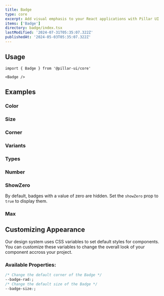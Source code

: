 ```yaml
---
title: Badge
type: core
excerpt: Add visual emphasis to your React applications with Pillar UI's Badge component. Create customizable badges to highlight new features, notifications, user status, or any other relevant information.
items: ['Badge']
directory: badge/index.tsx
lastModified: '2024-07-31T05:35:07.322Z'
publishedAt: '2024-05-03T05:35:07.322Z'
---
```


## Usage

```tsx
import { Badge } from '@pillar-ui/core'
```

```tsx
<Badge />
```

## Examples

### Color

<Prop defaultValue="p" type="'i' | 'd' | 'su' | 'se' | 'w' | 'p' | 'b' | 'o'" />

<Playground direction="column" name="badgeColor" root="badge" />

### Size

<Prop defaultValue="4" type="'1' | '2' | '3' | '4' | '5' | '6' | '7' | '8' | '9'" />

<Playground direction="column" name="badgeSize" root="badge" />

### Corner

<Prop defaultValue="full" type="'0' | '1' | '2' | '3' | '4' | '5' | 'full'" />

<Playground direction="column" name="badgeCorner" root="badge" />

### Variants

<Prop defaultValue="solid" type="'shadow'  |  'solid'  |  'outline'  |  'soft'  |  'mixed'" />

<Playground direction="column" name="badgeVariant" root="badge" />

### Types

<Prop defaultValue="numeric" type="'numeric'  |  'icon'  |  'dot'" />

<Playground direction="column" name="badgeType" root="badge" />

### Number

<Playground name="badgeNumeric" root="badge" />

### ShowZero

By default, badges with a value of zero are hidden. Set the `showZero` prop to `true` to display them.

<Prop defaultValue="false" type="boolean" />

<Playground direction="column" name="badgeShowZero" root="badge" />

### Max

<Playground direction="column" name="badgeMax" root="badge" />

## Customizing Appearance

Our design system uses CSS variables to set default styles for components. You can customize these variables to change the overall look of your component accross your project.

### Available Properties:

```css
/* Change the default corner of the Badge */
--badge-rad:;
/* Change the default size of the Badge */
--badge-size:;
```
